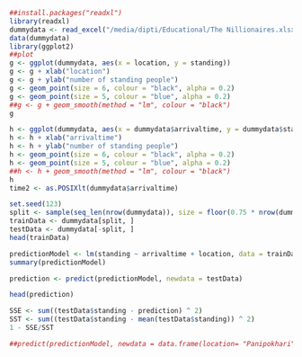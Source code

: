 

```r
##install.packages("readxl")
library(readxl)
dummydata <- read_excel("/media/dipti/Educational/The Nillionaires.xlsx")
data(dummydata)
library(ggplot2)
##plot
g <- ggplot(dummydata, aes(x = location, y = standing))
g <- g + xlab("location")
g <- g + ylab("number of standing people")
g <- geom_point(size = 6, colour = "black", alpha = 0.2)
g <- geom_point(size = 5, colour = "blue", alpha = 0.2)
##g <- g + geom_smooth(method = "lm", colour = "black")
g

h <- ggplot(dummydata, aes(x = dummydata$arrivaltime, y = dummydata$standing))
h <- h + xlab("arrivaltime")
h <- h + ylab("number of standing people")
h <- geom_point(size = 6, colour = "black", alpha = 0.2)
h <- geom_point(size = 5, colour = "blue", alpha = 0.2)
##h <- h + geom_smooth(method = "lm", colour = "black")
h
time2 <- as.POSIXlt(dummydata$arrivaltime)

set.seed(123)
split <- sample(seq_len(nrow(dummydata)), size = floor(0.75 * nrow(dummydata)))
trainData <- dummydata[split, ]
testData <- dummydata[-split, ]
head(trainData)

predictionModel <- lm(standing ~ arrivaltime + location, data = trainData)
summary(predictionModel)

prediction <- predict(predictionModel, newdata = testData)

head(prediction)

SSE <- sum((testData$standing - prediction) ^ 2)
SST <- sum((testData$standing - mean(testData$standing)) ^ 2)
1 - SSE/SST

##predict(predictionModel, newdata = data.frame(location= "Panipokhari", arrivaltime= "1899-12-31 13:40:00") )

```

